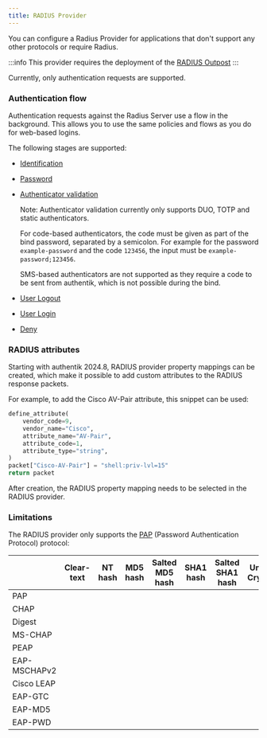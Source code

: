 ```yaml
---
title: RADIUS Provider
---
```



You can configure a Radius Provider for applications that don't support any other protocols or require Radius.

:::info
This provider requires the deployment of the [RADIUS Outpost](../../outposts/)
:::

Currently, only authentication requests are supported.

### Authentication flow

Authentication requests against the Radius Server use a flow in the background. This allows you to use the same policies and flows as you do for web-based logins.

The following stages are supported:

-   [Identification](../../flow/stages/identification/index.md)
-   [Password](../../flow/stages/password/index.md)
-   [Authenticator validation](../../flow/stages/authenticator_validate/index.md)

    Note: Authenticator validation currently only supports DUO, TOTP and static authenticators.

    For code-based authenticators, the code must be given as part of the bind password, separated by a semicolon. For example for the password `example-password` and the code `123456`, the input must be `example-password;123456`.

    SMS-based authenticators are not supported as they require a code to be sent from authentik, which is not possible during the bind.

-   [User Logout](../../flow/stages/user_logout.md)
-   [User Login](../../flow/stages/user_login/index.md)
-   [Deny](../../flow/stages/deny.md)

### RADIUS attributes

Starting with authentik 2024.8, RADIUS provider property mappings can be created, which make it possible to add custom attributes to the RADIUS response packets.

For example, to add the Cisco AV-Pair attribute, this snippet can be used:

```python
define_attribute(
    vendor_code=9,
    vendor_name="Cisco",
    attribute_name="AV-Pair",
    attribute_code=1,
    attribute_type="string",
)
packet["Cisco-AV-Pair"] = "shell:priv-lvl=15"
return packet
```

After creation, the RADIUS property mapping needs to be selected in the RADIUS provider.

### Limitations

The RADIUS provider only supports the [PAP](https://en.wikipedia.org/wiki/Password_Authentication_Protocol) (Password Authentication Protocol) protocol:

|              | Clear-text      | NT hash         | MD5 hash        | Salted MD5 hash | SHA1 hash       | Salted SHA1 hash | Unix Crypt      |
| ------------ | --------------- | --------------- | --------------- | --------------- | --------------- | ---------------- | --------------- |
| PAP          | <Check></Check> | <Check></Check> | <Check></Check> | <Check></Check> | <Check></Check> | <Check></Check>  | <Check></Check> |
| CHAP         | <Check></Check> | <X></X>         | <X></X>         | <X></X>         | <X></X>         | <X></X>          | <X></X>         |
| Digest       | <Check></Check> | <X></X>         | <X></X>         | <X></X>         | <X></X>         | <X></X>          | <X></X>         |
| MS-CHAP      | <Check></Check> | <Check></Check> | <X></X>         | <X></X>         | <X></X>         | <X></X>          | <X></X>         |
| PEAP         | <Check></Check> | <Check></Check> | <X></X>         | <X></X>         | <X></X>         | <X></X>          | <X></X>         |
| EAP-MSCHAPv2 | <Check></Check> | <Check></Check> | <X></X>         | <X></X>         | <X></X>         | <X></X>          | <X></X>         |
| Cisco LEAP   | <Check></Check> | <Check></Check> | <X></X>         | <X></X>         | <X></X>         | <X></X>          | <X></X>         |
| EAP-GTC      | <Check></Check> | <Check></Check> | <Check></Check> | <Check></Check> | <Check></Check> | <Check></Check>  | <Check></Check> |
| EAP-MD5      | <Check></Check> | <X></X>         | <X></X>         | <X></X>         | <X></X>         | <X></X>          | <X></X>         |
| EAP-PWD      | <Check></Check> | <X></X>         | <X></X>         | <X></X>         | <X></X>         | <Check></Check>  | <Check></Check> |
